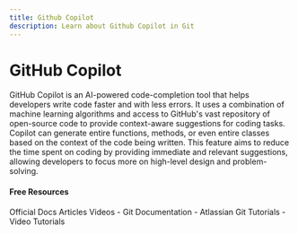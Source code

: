 ```yaml
---
title: Github Copilot
description: Learn about Github Copilot in Git
---
```


# GitHub Copilot

GitHub Copilot is an AI-powered code-completion tool that helps developers write code faster and with less errors. It uses a combination of machine learning algorithms and access to GitHub's vast repository of open-source code to provide context-aware suggestions for coding tasks. Copilot can generate entire functions, methods, or even entire classes based on the context of the code being written. This feature aims to reduce the time spent on coding by providing immediate and relevant suggestions, allowing developers to focus more on high-level design and problem-solving.

#### Free Resources

<Tabs defaultValue="official">
<TabsList>
<TabsTrigger value="official">Official Docs</TabsTrigger>
<TabsTrigger value="article">Articles</TabsTrigger>
<TabsTrigger value="video">Videos</TabsTrigger>
</TabsList>

<TabsContent value="official">
- <Link href="https://git-scm.com/docs">Git Documentation</Link>
</TabsContent>
<TabsContent value="article">
- <Link href="https://www.atlassian.com/git/tutorials">Atlassian Git Tutorials</Link>
</TabsContent>
<TabsContent value="video">
- <Link href="https://www.youtube.com/results?search_query=git+github-copilot+tutorial">Video Tutorials</Link>
</TabsContent>
</Tabs>
